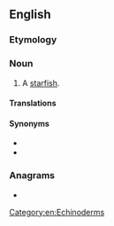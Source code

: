 {{also|seastar|sea-star}}
==English==

===Etymology===
{{compound|en|sea|star}}

===Noun===
{{en-noun}}

# A [[starfish]].

====Translations====
{{trans-top|starfish}}
{{trans-mid}}
{{trans-bottom}}

====Synonyms====
* {{l|en|starfish}}
* {{l|en|asteroid}}

===Anagrams===
* {{anagrams|en|Ae stars|sea rats|searats|tessara-}}

[[Category:en:Echinoderms]]